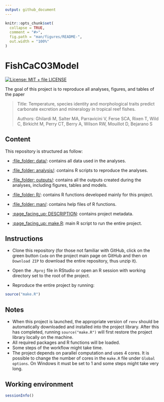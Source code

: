 ```yaml
---
output: github_document
---
```


<!-- README.md is generated from README.Rmd. Please edit that file -->

```r
knitr::opts_chunk$set(
  collapse = TRUE,
  comment = "#>",
  fig.path = "man/figures/README-",
  out.width = "100%"
)
```

# FishCaCO3Model

[![License: MIT + file LICENSE](https://img.shields.io/badge/License-MIT + file LICENSE-blue.svg)](https://choosealicense.com/licenses/mit/)

The goal of this project is to reproduce all analyses, figures, and tables of the paper

> Title: Temperature, species identity and morphological traits predict carbonate excretion and mineralogy in tropical reef fishes.
>
> Authors: Ghilardi M, Salter MA, Parravicini V, Ferse SCA, Rixen T, Wild C, Birkicht M, Perry CT, Berry A, Wilson RW, Mouillot D, Bejarano S 

## Content

This repository is structured as follow:

- [:file\_folder: data/](https://github.com/mattiaghilardi/FishCaCO3Model/tree/master/data):
contains all data used in the analyses.

- [:file\_folder: analysis/](https://github.com/mattiaghilardi/FishCaCO3Model/tree/master/analysis):
contains R scripts to reproduce the analyses.

- [:file\_folder: outputs/](https://github.com/mattiaghilardi/FishCaCO3Model/tree/master/outputs):
contains all the outputs created during the analyses, including figures, tables and models.

- [:file\_folder: R/](https://github.com/mattiaghilardi/FishCaCO3Model/tree/master/R):
contains R functions developed mainly for this project.

- [:file\_folder: man/](https://github.com/mattiaghilardi/FishCaCO3Model/tree/master/man):
contains help files of R functions.

- [:page_facing_up: DESCRIPTION](https://github.com/mattiaghilardi/FishCaCO3Model/blob/master/DESCRIPTION):
contains project metadata.

- [:page_facing_up: make.R](https://github.com/mattiaghilardi/FishCaCO3Model/blob/master/make.R):
main R script to run the entire project.

## Instructions

- Clone this repository (for those not familiar with GitHub, click on the green button `Code` on the project main page on GitHub and then on `Download ZIP` to download the entire repository, thus unzip it).

- Open the `.Rproj` file in RStudio or open an R session with working directory set to the root of the project.

- Reproduce the entire project by running:

```r
source("make.R")
```

## Notes

- When this project is launched, the appropriate version of `renv` should be automatically downloaded and installed into the project library. After this has completed, running `source("make.R")` will first restore the project library locally on the machine.
- All required packages and R functions will be loaded.
- Some steps of the workflow might take time.
- The project depends on parallel computation and uses 4 cores. It is possible to change the number of cores in the `make.R` file under `Global options`. On Windows it must be set to 1 and some steps might take very long.

## Working environment

```r
sessionInfo()
```

